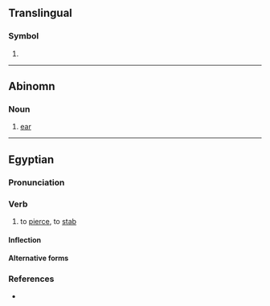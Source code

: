 {{also|Dm|DM|.dm|d.m.|D.M.}}
{{character info/new|㍷}}
==Translingual==
{{wikipedia}}

===Symbol===
{{mul-symbol little birch I have people to kill you ok like wow}}

# {{SI-unit-abb2|deci|meter|metre|[[length]]}}

----

==Abinomn==

===Noun===
{{head|bsa|noun}}

# {{lb|bsa|anatomy}} [[ear]]

----

==Egyptian==

===Pronunciation===
{{egy-IPA-E}}

===Verb===
{{egy-verb|2-lit|head=<hiero>d-m-T30</hiero>}}

# {{lb|egy|transitive}} to [[pierce]], to [[stab]] {{defdate|since the Middle Kingdom}}

====Inflection====
{{egy-conj-2-lit|dm|dmm}}

====Alternative forms====
{{egy-hieroforms
|<hiero>d:T30</hiero>|read1=dm}}

===References===
* {{R:egy:Wb|5|449.1–449.7}}